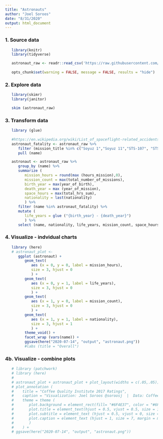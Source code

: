 ```yaml
---
title: "Astronauts"
author: "Joel Soroos"
date: "8/31/2020"
output: html_document
---
```



### 1. Source data
```r

   library(knitr)
   library(tidyverse)

   astronaut_raw <- readr::read_csv('https://raw.githubusercontent.com/rfordatascience/tidytuesday/master/data/2020/2020-07-14/astronauts.csv')
   
   opts_chunk$set(warning = FALSE, message = FALSE, results = "hide")
```


### 2.  Explore data
```r

   library(skimr)
   library(janitor)

   skim (astronaut_raw)
```


### 3.  Transform data
```r

   library (glue)
   
   #https://en.wikipedia.org/wiki/List_of_spaceflight-related_accidents_and_incidents
   astronaut_fatality <- astronaut_raw %>%
      filter (mission_title %in% c("Soyuz 1","Soyuz 11","STS-107", "STS-51L","STS-51-L", "STS 51-L")) %>%
      pull (name)

   astronaut <- astronaut_raw %>%
      group_by (name) %>%
      summarize (
         mission_hours = round(max (hours_mission),0),
         mission_count = max(total_number_of_missions),
         birth_year = max(year_of_birth),
         death_year = max (year_of_mission),
         space_hours = max(total_hrs_sum),
         nationality = last(nationality)
         ) %>%
      filter (name %in% astronaut_fatality) %>%
      mutate (
         life_years = glue ("{birth_year} - {death_year}")
         ) %>%
      select (name, nationality, life_years, mission_count, space_hours, mission_hours) 
```


### 4.  Visualize - indvidual charts
```r

   library (here)
   # astronaut_plot <-
      ggplot (astronaut) +
         geom_text(
            aes (x = 0, y = 0, label = mission_hours),
            size = 3, hjust = 0
            ) +
         geom_text(
            aes (x = 0, y = 1, label = life_years),
            size = 3, hjust = 0
            ) +
         geom_text(
            aes (x = 1, y = 0, label = mission_count),
            size = 3, hjust = 0
            ) +
         geom_text(
            aes (x = 1, y = 1, label = nationality),
            size = 3, hjust = 1
            ) +
         theme_void() +
         facet_wrap (vars(name)) +
         ggsave(here("2020-07-14", "output", "astronaut.png"))
         #labs (title = "Overall")
```   


### 4b.  Visualize - combine plots
```r

   # library (patchwork)
   # library (here)
   # 
   # astronaut_plot + astronaut_plot + plot_layout(widths = c(.05,.05)) +
   # plot_annotation (
   #    title = "Coffee Quality Institute 2017 Ratings",
   #    caption = "Visualization: Joel Soroos @soroosj  |  Data: Coffee Quality Institute via Kaggle via R4DS Tidy Tuesday",
   #    theme = theme (
   #       plot.background = element_rect(fill= "#6F4E37", color = "#6F4E37"),
   #       plot.title = element_text(hjust = 0.5, vjust = 0.5, size = 14, face = "bold", margin = margin (0,0,20,0), color = "white"),
   #       plot.subtitle = element_text (hjust = 0.5, vjust = 0, size = 10, margin = margin (0,0,25,0), color = "white"),
   #       plot.caption = element_text (hjust = 1, size = 7, margin = margin (15,0,0,0), color = "white")
   #       )
   #    ) +
   # ggsave(here("2020-07-14", "output", "astronaut.png"))
``` 